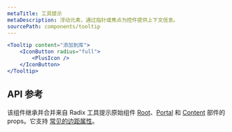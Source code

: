 ```yaml
---
metaTitle: 工具提示
metaDescription: 浮动元素，通过指针或焦点为控件提供上下文信息。
sourcePath: components/tooltip
---
```


```jsx live=true
<Tooltip content="添加到库">
	<IconButton radius="full">
		<PlusIcon />
	</IconButton>
</Tooltip>
```

## API 参考

该组件继承并合并来自 Radix 工具提示原始组件 [Root](/primitives/docs/components/tooltip#root)、[Portal](/primitives/docs/components/tooltip#portal) 和 [Content](/primitives/docs/components/tooltip#content) 部件的 props。它支持 [常见的边距属性](/themes/docs/overview/layout#margin-props)。

<ThemesPropsTable defs="tooltipPropDefs" />